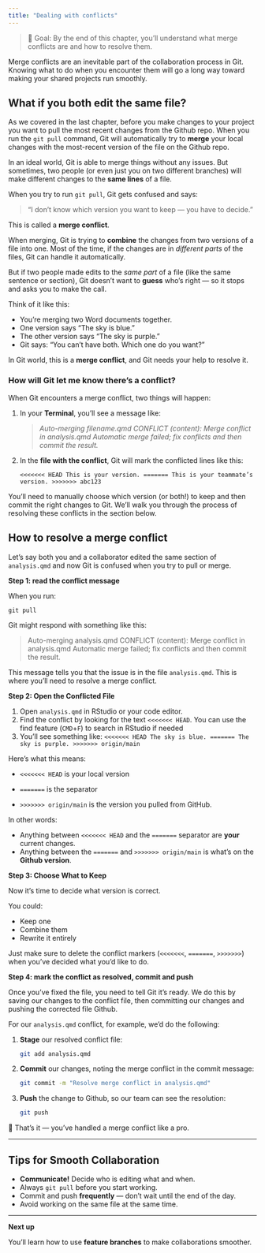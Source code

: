 ```yaml
---
title: "Dealing with conflicts"
---
```


> 🎯 Goal: By the end of this chapter, you'll understand what merge conflicts are and how to resolve them.

Merge conflicts are an inevitable part of the collaboration process in Git. Knowing what to do when you encounter them will go a long way toward making your shared projects run smoothly.

## What if you both edit the same file?

As we covered in the last chapter, before you make changes to your project you want to pull the most recent changes from the Github repo. When you run the `git pull` command, Git will automatically try to **merge** your local changes with the most-recent version of the file on the Github repo.

In an ideal world, Git is able to merge things without any issues. But sometimes, two people (or even just you on two different branches) will make different changes to the **same lines** of a file.

When you try to run `git pull`, Git gets confused and says:

> “I don’t know which version you want to keep — you have to decide.”

This is called a **merge conflict**.

When merging, Git is trying to **combine** the changes from two versions of a file into one. Most of the time, if the changes are in *different parts* of the files, Git can handle it automatically.

But if two people made edits to the *same part* of a file (like the same sentence or section), Git doesn’t want to **guess** who’s right — so it stops and asks you to make the call.

Think of it like this:

-   You're merging two Word documents together.
-   One version says "The sky is blue."
-   The other version says "The sky is purple."
-   Git says: “You can’t have both. Which one do you want?”

In Git world, this is a **merge conflict**, and Git needs your help to resolve it.

### How will Git let me know there's a conflict?

When Git encounters a merge conflict, two things will happen:

1.  In your **Terminal**, you'll see a message like:

    > *Auto-merging filename.qmd CONFLICT (content): Merge conflict in analysis.qmd Automatic merge failed; fix conflicts and then commit the result.*

1.  In the **file with the conflict**, Git will mark the conflicted lines like this:

    `<<<<<<< HEAD This is your version. ======= This is your teammate’s version. >>>>>>> abc123`

You’ll need to manually choose which version (or both!) to keep and then commit the right changes to Git. We'll walk you through the process of resolving these conflicts in the section below.

## How to resolve a merge conflict

Let’s say both you and a collaborator edited the same section of `analysis.qmd` and now Git is confused when you try to pull or merge.

**Step 1: read the conflict message**

When you run:

`git pull`

Git might respond with something like this:

> Auto-merging analysis.qmd CONFLICT (content): Merge conflict in analysis.qmd Automatic merge failed; fix conflicts and then commit the result.

This message tells you that the issue is in the file `analysis.qmd`. This is where you'll need to resolve a merge conflict.

**Step 2: Open the Conflicted File**

1.  Open `analysis.qmd` in RStudio or your code editor.
1.  Find the conflict by looking for the text `<<<<<<< HEAD`. You can use the find feature (`CMD`+`F`) to search in RStudio if needed
1.  You’ll see something like: `<<<<<<< HEAD The sky is blue. ======= The sky is purple. >>>>>>> origin/main`

Here's what this means:

-   `<<<<<<< HEAD` is your local version

-   `=======` is the separator

-   `>>>>>>> origin/main` is the version you pulled from GitHub.

In other words:

-   Anything between `<<<<<<< HEAD` and the `=======` separator are **your** current changes.
-   Anything between the `=======` and `>>>>>>> origin/main` is what's on the **Github version**.

**Step 3: Choose What to Keep**

Now it's time to decide what version is correct.

You could:

-   Keep one
-   Combine them
-   Rewrite it entirely

Just make sure to delete the conflict markers (`<<<<<<<`, `=======`, `>>>>>>>`) when you’ve decided what you'd like to do.

**Step 4: mark the conflict as resolved, commit and push**

Once you’ve fixed the file, you need to tell Git it’s ready. We do this by saving our changes to the conflict file, then committing our changes and pushing the corrected file Github.

For our `analysis.qmd` conflict, for example, we'd do the following:

1.  **Stage** our resolved conflict file:

    ``` bash
    git add analysis.qmd
    ```

1.  **Commit** our changes, noting the merge conflict in the commit message:

    ``` bash
    git commit -m "Resolve merge conflict in analysis.qmd"
    ```

1.  **Push** the change to Github, so our team can see the resolution:

    ``` bash
    git push
    ```

🎉 That’s it — you’ve handled a merge conflict like a pro.

------------------------------------------------------------------------

## Tips for Smooth Collaboration

-   **Communicate!** Decide who is editing what and when.
-   Always `git pull` before you start working.
-   Commit and push **frequently** — don’t wait until the end of the day.
-   Avoid working on the same file at the same time.

------------------------------------------------------------------------

**Next up**

You'll learn how to use **feature branches** to make collaborations smoother.
